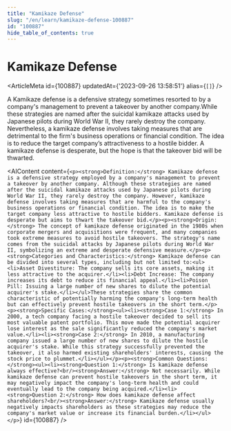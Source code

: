 ```yaml
---
title: "Kamikaze Defense"
slug: "/en/learn/kamikaze-defense-100887"
id: "100887"
hide_table_of_contents: true
---
```



# Kamikaze Defense

<ArticleMeta id={100887} updatedAt={'2023-09-26 13:58:51'} alias={`[]`} />
<div className='border-solid border-b border-t-0 my-4 border-[var(--ifm-color-gray-300)]' />

A Kamikaze defense is a defensive strategy sometimes resorted to by a company's management to prevent a takeover by another company.While these strategies are named after the suicidal kamikaze attacks used by Japanese pilots during World War II, they rarely destroy the company. Nevertheless, a kamikaze defense involves taking measures that are detrimental to the firm's business operations or financial condition. The idea is to reduce the target company’s attractiveness to a hostile bidder. A kamikaze defense is desperate, but the hope is that the takeover bid will be thwarted.

<AIContent content={`<p><strong>Definition:</strong> Kamikaze defense is a defensive strategy employed by a company's management to prevent a takeover by another company. Although these strategies are named after the suicidal kamikaze attacks used by Japanese pilots during World War II, they rarely destroy the company. However, kamikaze defense involves taking measures that are harmful to the company's business operations or financial condition. The idea is to make the target company less attractive to hostile bidders. Kamikaze defense is desperate but aims to thwart the takeover bid.</p><p><strong>Origin:</strong> The concept of kamikaze defense originated in the 1980s when corporate mergers and acquisitions were frequent, and many companies took extreme measures to avoid hostile takeovers. The strategy's name comes from the suicidal attacks by Japanese pilots during World War II, symbolizing an extreme and desperate defensive measure.</p><p><strong>Categories and Characteristics:</strong> Kamikaze defense can be divided into several types, including but not limited to:<ul><li>Asset Divestiture: The company sells its core assets, making it less attractive to the acquirer.</li><li>Debt Increase: The company increases its debt to reduce its financial appeal.</li><li>Poison Pill: Issuing a large number of new shares to dilute the potential acquirer's stake.</li></ul>These strategies share the common characteristic of potentially harming the company's long-term health but can effectively prevent hostile takeovers in the short term.</p><p><strong>Specific Cases:</strong><ul><li><strong>Case 1:</strong> In 2000, a tech company facing a hostile takeover decided to sell its most valuable patent portfolio. This move made the potential acquirer lose interest as the sale significantly reduced the company's market value.</li><li><strong>Case 2:</strong> In 2010, a manufacturing company issued a large number of new shares to dilute the hostile acquirer's stake. While this strategy successfully prevented the takeover, it also harmed existing shareholders' interests, causing the stock price to plummet.</li></ul></p><p><strong>Common Questions:</strong><ul><li><strong>Question 1:</strong> Is kamikaze defense always effective?<br/><strong>Answer:</strong> Not necessarily. While kamikaze defense can prevent hostile takeovers in the short term, it may negatively impact the company's long-term health and could eventually lead to the company being acquired.</li><li><strong>Question 2:</strong> How does kamikaze defense affect shareholders?<br/><strong>Answer:</strong> Kamikaze defense usually negatively impacts shareholders as these strategies may reduce the company's market value or increase its financial burden.</li></ul></p>`} id={100887} />
